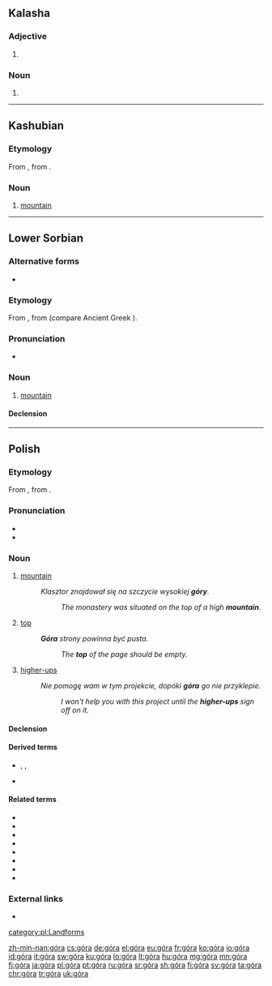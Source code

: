 {{also|gora|göra|górą|goral}}
== Kalasha ==

=== Adjective ===
{{head|kls|adjective}}

# {{l|en|white}}

=== Noun ===
{{head|kls|noun}}

# {{l|en|white}}


----

==Kashubian==

===Etymology===
From {{inh|csb|sla-pro|*gora}}, from {{etyl|ine-pro|csb}} {{m|ine-pro|*gʷerh₃-}}.

===Noun===
{{head|csb|noun|g=f}}

# [[mountain]]

----

==Lower Sorbian==

===Alternative forms===
* {{l|dsb|gora}} {{qualifier|obsolete}}

===Etymology===
From {{inh|dsb|sla-pro|*gora}}, from {{etyl|ine-pro|dsb}} {{m|ine-pro|*gʷerh₃-||mountain}} (compare Ancient Greek {{m|grc|Βορέας||the north, the area beyond the mountains}}).

===Pronunciation===
* {{IPA|[ˈɡɨra]|[ˈɡɛra]|lang=dsb}}

===Noun===
{{dsb-noun|f|dim=górka}}

# [[mountain]] {{gloss|large mass of earth and rock}}

====Declension====
{{dsb-decl-noun-1|gór}}

{{catlangcode|dsb|Landforms}}

----

==Polish==

===Etymology===
From {{inh|pl|sla-pro|*gora}}, from {{etyl|ine-pro|pl}} {{m|ine-pro|*gʷerh₃-}}.

===Pronunciation===
* {{audio|Pl-góra.ogg|audio|lang=pl}}
* {{IPA|[ˈɡura]|lang=pl}}

===Noun===
{{pl-noun|f}}

# [[mountain]]
#: ''Klasztor znajdował się na szczycie wysokiej '''góry'''.''
#:: ''The monastery was situated on the top of a high '''mountain'''.''
# [[top]]
#: '''''Góra''' strony powinna być pusta.''
#:: ''The '''top''' of the page should be empty.''
# {{lb|pl|colloquial}} [[higher-up]]s
#: ''Nie pomogę wam w tym projekcie, dopóki '''góra''' go nie przyklepie.''
#:: ''I won't help you with this project until the '''higher-ups''' sign off on it.''

====Declension====
{{pl-decl-noun-f|gó|r}}

====Derived terms====
* {{sense|mountain}} {{l|pl|górski}}, {{l|pl|górzysty}}, {{l|pl|górować}}
* {{sense|top}} {{l|pl|górny}}

====Related terms====
* {{l|pl|do góry}}
* {{l|pl|ku górze}}
* {{l|pl|na górę}}
* {{l|pl|w górę}}
* {{l|pl|w górze}}
* {{l|pl|z góry}}
* {{l|pl|góra lodowa}}
* {{l|pl|do góry nogami}}

===External links===
* {{R:PWN}}

[[category:pl:Landforms]]

[[zh-min-nan:góra]]
[[cs:góra]]
[[de:góra]]
[[el:góra]]
[[eu:góra]]
[[fr:góra]]
[[ko:góra]]
[[io:góra]]
[[id:góra]]
[[it:góra]]
[[sw:góra]]
[[ku:góra]]
[[lo:góra]]
[[lt:góra]]
[[hu:góra]]
[[mg:góra]]
[[mn:góra]]
[[fj:góra]]
[[ja:góra]]
[[pl:góra]]
[[pt:góra]]
[[ru:góra]]
[[sr:góra]]
[[sh:góra]]
[[fi:góra]]
[[sv:góra]]
[[ta:góra]]
[[chr:góra]]
[[tr:góra]]
[[uk:góra]]